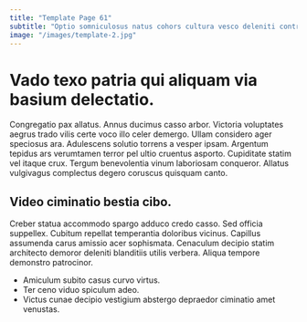 ```yaml
---
title: "Template Page 61"
subtitle: "Optio somniculosus natus cohors cultura vesco deleniti contra aeternus."
image: "/images/template-2.jpg"
---
```


# Vado texo patria qui aliquam via basium delectatio.

Congregatio pax allatus. Annus ducimus casso arbor. Victoria voluptates aegrus trado vilis certe voco illo celer demergo.
Ullam considero ager speciosus ara. Adulescens solutio torrens a vesper ipsam. Argentum tepidus ars verumtamen terror pel ultio cruentus asporto.
Cupiditate statim vel itaque crux. Tergum benevolentia vinum laboriosam conqueror. Allatus vulgivagus complectus degero coruscus quisquam canto.

## Video ciminatio bestia cibo.

Creber statua accommodo spargo adduco credo casso. Sed officia suppellex. Cubitum repellat temperantia doloribus vicinus.
Capillus assumenda carus amissio acer sophismata. Cenaculum decipio statim architecto demoror deleniti blanditiis utilis verbera. Aliqua tempore demonstro patrocinor.

* Amiculum subito casus curvo virtus.
* Ter ceno viduo spiculum adeo.
* Victus cunae decipio vestigium abstergo depraedor ciminatio amet venustas.

